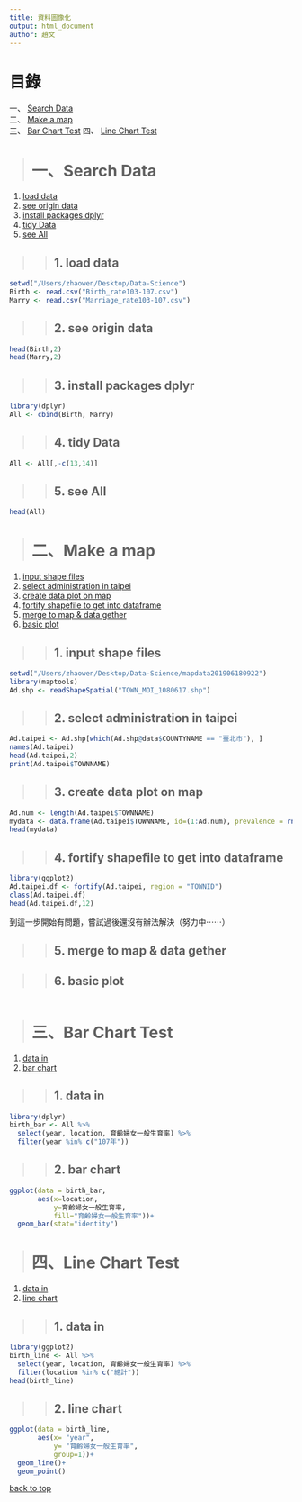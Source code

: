 ```yaml
---
title: 資料圖像化
output: html_document
author: 趙文
---
```

<h2 id = 0></h2>
# 目錄
一、 [Search Data](#1)  
二、 [Make a map](#2)  
三、 [Bar Chart Test](#3) 
四、 [Line Chart Test](#4)

<h2 id = 1></h2>
># **一、Search Data**

1. [load data](#1.1)
2. [see origin data](#1.2)
3. [install packages dplyr](#1.3)
4. [tidy Data](#1.4)
5. [see All](#1.5)

<h2 id = 1.1></h2>
>>## 1. load data
```r
setwd("/Users/zhaowen/Desktop/Data-Science")
Birth <- read.csv("Birth_rate103-107.csv")
Marry <- read.csv("Marriage_rate103-107.csv")
```

<h2 id = 1.2></h2>
>>## 2. see origin data
```r
head(Birth,2)
head(Marry,2)
```

<h2 id = 1.3></h2>
>>## 3. install packages dplyr
```r
library(dplyr)
All <- cbind(Birth, Marry)
```

<h2 id = 1.4></h2>
>>## 4. tidy Data
```r
All <- All[,-c(13,14)]
```

<h2 id = 1.5></h2>
>>## 5. see All
```r
head(All)
```



<h2 id = 2></h2>
># **二、Make a map**

1. [input shape files](#2.1)
2. [select administration in taipei](#2.2)
3. [create data plot on map](#2.3)
4. [fortify shapefile to get into dataframe](#2.4)
5. [merge to map & data gether](#2.5)
6. [basic plot](#2.6)

<h2 id = 2.1></h2>
>>## 1. input shape files
```r
setwd("/Users/zhaowen/Desktop/Data-Science/mapdata201906180922")
library(maptools)
Ad.shp <- readShapeSpatial("TOWN_MOI_1080617.shp")
```

<h2 id = 2.2></h2>
>>## 2. select administration in taipei
```r
Ad.taipei <- Ad.shp[which(Ad.shp@data$COUNTYNAME == "臺北市"), ]
names(Ad.taipei)
head(Ad.taipei,2)
print(Ad.taipei$TOWNNAME)
```

<h2 id = 2.3></h2>
>>## 3. create data plot on map
```r
Ad.num <- length(Ad.taipei$TOWNNAME)
mydata <- data.frame(Ad.taipei$TOWNNAME, id=(1:Ad.num), prevalence = rnorm(Ad.num, 55, 5))
head(mydata)
```

<h2 id = 2.4></h2>
>>## 4. fortify shapefile to get into dataframe
```r
library(ggplot2)
Ad.taipei.df <- fortify(Ad.taipei, region = "TOWNID")
class(Ad.taipei.df)
head(Ad.taipei.df,12)
```
到這一步開始有問題，嘗試過後還沒有辦法解決（努力中⋯⋯）

<h2 id = 2.5></h2>
>>## 5. merge to map & data gether

<h2 id = 2.6></h2>
>>## 6. basic plot
```r

```


<h2 id = 3></h2>
># **三、Bar Chart Test**

1. [data in](#3.1)
2. [bar chart](#3.2)

<h2 id = 3.1></h2>
>>## 1. data in
```r
library(dplyr)
birth_bar <- All %>%
  select(year, location, 育齡婦女一般生育率) %>%
  filter(year %in% c("107年"))
```

<h2 id = 3.2></h2>
>>## 2. bar chart
```r
ggplot(data = birth_bar,
       aes(x=location,
           y=育齡婦女一般生育率,
           fill="育齡婦女一般生育率"))+
  geom_bar(stat="identity")
```


<h2 id = 4></h2>
># **四、Line Chart Test**

1. [data in](#4.1)
2. [line chart](#4.2)

<h2 id = 4.1></h2>
>>## 1. data in
```r
library(ggplot2)
birth_line <- All %>%
  select(year, location, 育齡婦女一般生育率) %>%
  filter(location %in% c("總計"))
head(birth_line)
```

<h2 id = 4.2></h2>
>>## 2. line chart
```r
ggplot(data = birth_line,
       aes(x= "year", 
           y= "育齡婦女一般生育率",
           group=1))+
  geom_line()+
  geom_point()
```

[back to top](#0)
